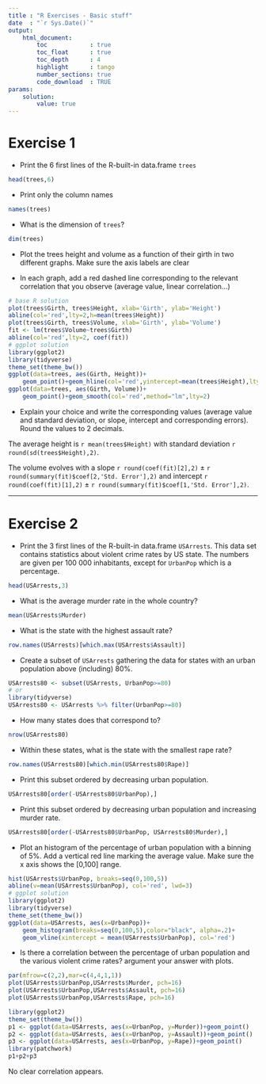 ```yaml
---
title : "R Exercises - Basic stuff"
date  : "`r Sys.Date()`"
output: 
    html_document:
        toc            : true
        toc_float      : true
        toc_depth      : 4
        highlight      : tango
        number_sections: true
        code_download  : TRUE
params: 
    solution:
        value: true
---
```



# Exercise 1

- Print the 6 first lines of the R-built-in data.frame `trees`

```r
head(trees,6)
```

- Print only the column names

```r
names(trees)
```

- What is the dimension of `trees`?

```r
dim(trees)
```

- Plot the trees height and volume as a function of their girth in two different graphs. Make sure the axis labels are clear

- In each graph, add a red dashed line corresponding to the relevant correlation that you observe (average value, linear correlation...)

```r
# base R solution
plot(trees$Girth, trees$Height, xlab='Girth', ylab='Height')
abline(col='red',lty=2,h=mean(trees$Height))
plot(trees$Girth, trees$Volume, xlab='Girth', ylab='Volume')
fit <- lm(trees$Volume~trees$Girth)
abline(col='red',lty=2, coef(fit))
# ggplot solution
library(ggplot2)
library(tidyverse)
theme_set(theme_bw())
ggplot(data=trees, aes(Girth, Height))+
    geom_point()+geom_hline(col='red',yintercept=mean(trees$Height),lty=2)
ggplot(data=trees, aes(Girth, Volume))+
    geom_point()+geom_smooth(col='red',method="lm",lty=2)
```

- Explain your choice and write the corresponding values (average value and standard deviation, or slope, intercept and corresponding errors). Round the values to 2 decimals.


The average height is `r mean(trees$Height)` with standard deviation `r round(sd(trees$Height),2)`.

The volume evolves with a slope `r round(coef(fit)[2],2)` ± `r round(summary(fit)$coef[2,'Std. Error'],2)` and intercept `r round(coef(fit)[1],2)` ± `r round(summary(fit)$coef[1,'Std. Error'],2)`.


-------

# Exercise 2 

- Print the 3 first lines of the R-built-in data.frame `USArrests`. This data set contains statistics about violent crime rates by US state. The numbers are given per 100 000 inhabitants, except for `UrbanPop` which is a percentage.

```r
head(USArrests,3)
```

- What is the average murder rate in the whole country?

```r
mean(USArrests$Murder)
```

- What is the state with the highest assault rate?

```r
row.names(USArrests)[which.max(USArrests$Assault)]
```

- Create a subset of `USArrests` gathering the data for states with an urban population above (including) 80%.

```r
USArrests80 <- subset(USArrests, UrbanPop>=80)
# or
library(tidyverse)
USArrests80 <- USArrests %>% filter(UrbanPop>=80)
```

- How many states does that correspond to?

```r
nrow(USArrests80)
```

- Within these states, what is the state with the smallest rape rate?

```r
row.names(USArrests80)[which.min(USArrests80$Rape)]
```

- Print this subset ordered by decreasing urban population.

```r
USArrests80[order(-USArrests80$UrbanPop),]
```

- Print this subset ordered by decreasing urban population and increasing murder rate.

```r
USArrests80[order(-USArrests80$UrbanPop, USArrests80$Murder),]
```

- Plot an histogram of the percentage of urban population with a binning of 5%. Add a vertical red line marking the average value. Make sure the x axis shows the [0,100] range.

```r
hist(USArrests$UrbanPop, breaks=seq(0,100,5))
abline(v=mean(USArrests$UrbanPop), col='red', lwd=3)
# ggplot solution
library(ggplot2)
library(tidyverse)
theme_set(theme_bw())
ggplot(data=USArrests, aes(x=UrbanPop))+
    geom_histogram(breaks=seq(0,100,5),color="black", alpha=.2)+
    geom_vline(xintercept = mean(USArrests$UrbanPop), col='red')
```

- Is there a correlation between the percentage of urban population and the various violent crime rates? argument your answer with plots.

```r
par(mfrow=c(2,2),mar=c(4,4,1,1))
plot(USArrests$UrbanPop,USArrests$Murder, pch=16)
plot(USArrests$UrbanPop,USArrests$Assault, pch=16)
plot(USArrests$UrbanPop,USArrests$Rape, pch=16)
```

```r
library(ggplot2)
theme_set(theme_bw())
p1 <- ggplot(data=USArrests, aes(x=UrbanPop, y=Murder))+geom_point()
p2 <- ggplot(data=USArrests, aes(x=UrbanPop, y=Assault))+geom_point()
p3 <- ggplot(data=USArrests, aes(x=UrbanPop, y=Rape))+geom_point()
library(patchwork)
p1+p2+p3
```

No clear correlation appears.
